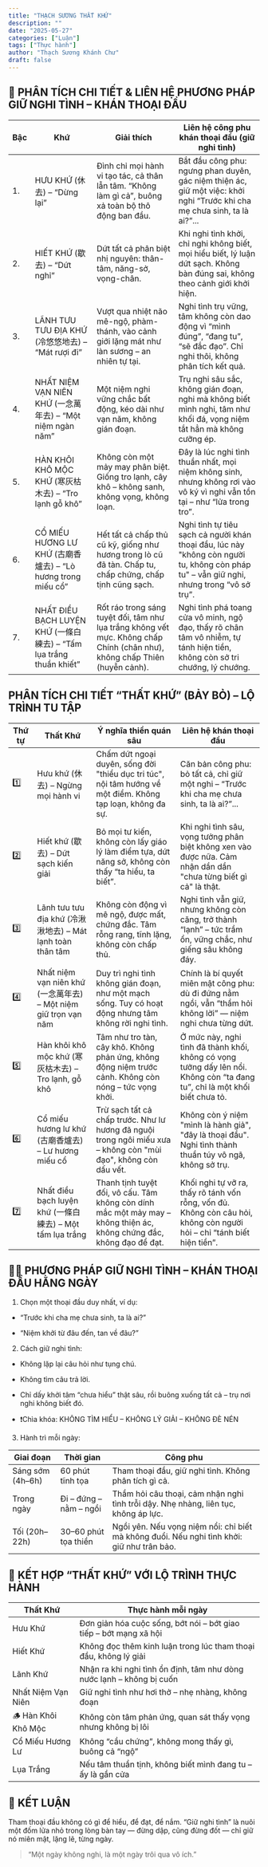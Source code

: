 ```yaml
---
title: "THẠCH SƯƠNG THẤT KHỨ"
description: ""
date: "2025-05-27"
categories: ["Luận"]
tags: ["Thực hành"]
author: "Thạch Sương Khánh Chư"
draft: false
---
```




## 🧭 PHÂN TÍCH CHI TIẾT & LIÊN HỆ PHƯƠNG PHÁP GIỮ NGHI TÌNH – KHÁN THOẠI ĐẦU

| **Bậc** | **Khứ**                                                               | **Giải thích**                                                                                                                 | **Liên hệ công phu khán thoại đầu (giữ nghi tình)**                                                                                          |
|-----|---------------------------------------------------------------------|--------------------------------------------------------------------------------------------------------------------------|------------------------------------------------------------------------------------------------------------------------------------------|
| 1.  | HƯU KHỨ (休去) – “Dừng lại”                                         | Đình chỉ mọi hành vi tạo tác, cả thân lẫn tâm. “Không làm gì cả”, buông xả toàn bộ thô động ban đầu.                      | Bắt đầu công phu: ngưng phan duyên, gác niệm thiện ác, giữ một việc: khởi nghi “Trước khi cha mẹ chưa sinh, ta là ai?”...                   |
| 2.  | HIẾT KHỨ (歇去) – “Dứt nghỉ”                                        | Dứt tất cả phân biệt nhị nguyên: thân-tâm, năng-sở, vọng-chân.                                                            | Khi nghi tình khởi, chỉ nghi không biết, mọi hiểu biết, lý luận dứt sạch. Không bàn đúng sai, không theo cảnh giới khởi hiện.            |
| 3.  | LÃNH TƯU TƯU ĐỊA KHỨ (冷悠悠地去) – “Mát rượi đi”                   | Vượt qua nhiệt não mê-ngộ, phàm-thánh, vào cảnh giới lặng mát như làn sương – an nhiên tự tại.                             | Nghi tình trụ vững, tâm không còn dao động vì “mình đúng”, “đang tu”, “sẽ đắc đạo”. Chỉ nghi thôi, không phân tích kết quả.              |
| 4.  | NHẤT NIỆM VẠN NIÊN KHỨ (一念萬年去) – “Một niệm ngàn năm”           | Một niệm nghi vững chắc bất động, kéo dài như vạn năm, không gián đoạn.                                                    | Trụ nghi sâu sắc, không gián đoạn, nghi mà không biết mình nghi, tâm như khối đá, vọng niệm tắt hẳn mà không cưỡng ép.                   |
| 5.  | HÀN KHÔI KHÔ MỘC KHỨ (寒灰枯木去) – “Tro lạnh gỗ khô”               | Không còn một mảy may phân biệt. Giống tro lạnh, cây khô – không sanh, không vọng, không loạn.                             | Đây là lúc nghi tình thuần nhất, mọi niệm không sinh, nhưng không rơi vào vô ký vì nghi vẫn tồn tại – như “lửa trong tro”.               |
| 6.  | CỔ MIẾU HƯƠNG LƯ KHỨ (古廟香爐去) – “Lò hương trong miếu cổ”        | Hết tất cả chấp thủ cũ kỹ, giống như hương trong lò cũ đã tàn. Chấp tu, chấp chứng, chấp tịnh cũng sạch.                   | Nghi tình tự tiêu sạch cả người khán thoại đầu, lúc này "không còn người tu, không còn pháp tu" – vẫn giữ nghi, nhưng trong “vô sở trụ”. |
| 7.  | NHẤT ĐIỀU BẠCH LUYỆN KHỨ (一條白練去) – “Tấm lụa trắng thuần khiết” | Rốt ráo trong sáng tuyệt đối, tâm như lụa trắng không vết mực. Không chấp Chính (chân như), không chấp Thiên (huyễn cảnh). | Nghi tình phá toang cửa vô minh, ngộ đạo, thấy rõ chân tâm vô nhiễm, tự tánh hiện tiền, không còn sở tri chướng, lý chướng.              |

## PHÂN TÍCH CHI TIẾT “THẤT KHỨ” (BẢY BỎ) – LỘ TRÌNH TU TẬP

| **Thứ tự** | **Thất Khứ**                                                    | **Ý nghĩa thiền quán sâu**                                                                                            | **Liên hệ khán thoại đầu**                                                                                                 |
|------------|-----------------------------------------------------------------|----------------------------------------------------------------------------------------------------------------------|----------------------------------------------------------------------------------------------------------------------------|
| 1️⃣          | Hưu khứ (休去) – Ngừng mọi hành vi                             | Chấm dứt ngoại duyên, sống đời "thiểu dục tri túc", nội tâm hướng về một điểm. Không tạp loạn, không đa sự.           | Căn bản công phu: bỏ tất cả, chỉ giữ một nghi – “Trước khi cha mẹ chưa sinh, ta là ai?”...          |
| 2️⃣          | Hiết khứ (歇去) – Dứt sạch kiến giải                           | Bỏ mọi tư kiến, không còn lấy giáo lý làm điểm tựa, dứt năng sở, không còn thấy “ta hiểu, ta biết”.                   | Khi nghi tình sâu, vọng tưởng phân biệt không xen vào được nữa. Cảm nhận dần dần "chưa từng biết gì cả" là thật.           |
| 3️⃣          | Lãnh tưu tưu địa khứ (冷湫湫地去) – Mát lạnh toàn thân tâm      | Không còn động vì mê ngộ, được mất, chứng đắc. Tâm rỗng rang, tĩnh lặng, không còn chấp thủ.                          | Nghi tình vẫn giữ, nhưng không còn căng, trở thành “lạnh” – tức trầm ổn, vững chắc, như giếng sâu không đáy.               |
| 4️⃣          | Nhất niệm vạn niên khứ (一念萬年去) – Một niệm giữ trọn vạn năm | Duy trì nghi tình không gián đoạn, như một mạch sống. Tuy có hoạt động nhưng tâm không rời nghi tình.                 | Chính là bí quyết miên mật công phu: dù đi đứng nằm ngồi, vẫn “thầm hỏi không lời” — niệm nghi chưa từng dứt.              |
| 5️⃣          | Hàn khôi khô mộc khứ (寒灰枯木去) – Tro lạnh, gỗ khô            | Tâm như tro tàn, cây khô. Không phản ứng, không động niệm trước cảnh. Không còn nóng – tức vọng khởi.                 | Ở mức này, nghi tình đã thành khối, không có vọng tưởng dấy lên nổi. Không còn “ta đang tu”, chỉ là một khối biết chưa tỏ. |
| 6️⃣          | Cổ miếu hương lư khứ (古廟香爐去) – Lư hương miếu cổ            | Trừ sạch tất cả chấp trước. Như lư hương đã nguội trong ngôi miếu xưa – không còn "mùi đạo", không còn dấu vết.       | Không còn ý niệm "mình là hành giả", "đây là thoại đầu". Nghi tình thành thuần túy vô ngã, không sở trụ.                   |
| 7️⃣          | Nhất điều bạch luyện khứ (一條白練去) – Một tấm lụa trắng       | Thanh tịnh tuyệt đối, vô cấu. Tâm không còn dính mắc một mảy may – không thiện ác, không chứng đắc, không đạo để đạt. | Khối nghi tự vỡ ra, thấy rõ tánh vốn rỗng, vốn đủ. Không còn câu hỏi, không còn người hỏi – chỉ “tánh biết hiện tiền”.     |


## 🧘‍♂️ PHƯƠNG PHÁP GIỮ NGHI TÌNH – KHÁN THOẠI ĐẦU HẰNG NGÀY

1. Chọn một thoại đầu duy nhất, ví dụ:

- “Trước khi cha mẹ chưa sinh, ta là ai?”

- “Niệm khởi từ đâu đến, tan về đâu?”

2. Cách giữ nghi tình:

- Không lặp lại câu hỏi như tụng chú.

- Không tìm câu trả lời.

- Chỉ dấy khởi tâm “chưa hiểu” thật sâu, rồi buông xuống tất cả – trụ nơi nghi không biết đó.

- ❗Chìa khóa: KHÔNG TÌM HIỂU – KHÔNG LÝ GIẢI – KHÔNG ĐÈ NÉN

3. Hành trì mỗi ngày:

| **Giai đoạn**    | **Thời gian**          | **Công phu**                                                                               |
|------------------|------------------------|--------------------------------------------------------------------------------------------|
| Sáng sớm (4h–6h) | 60 phút tĩnh tọa       | Tham thoại đầu, giữ nghi tình. Không phân tích gì cả.                                      |
| Trong ngày       | Đi – đứng – nằm – ngồi | Thầm hỏi câu thoại, cảm nhận nghi tình trỗi dậy. Nhẹ nhàng, liên tục, không áp lực.        |
| Tối (20h–22h)    | 30–60 phút tọa thiền   | Ngồi yên. Nếu vọng niệm nổi: chỉ biết mà không đuổi. Nếu nghi tình khởi: giữ như trân bảo. |

## 🔄 KẾT HỢP “THẤT KHỨ” VỚI LỘ TRÌNH THỰC HÀNH

| **Thất Khứ**       | **Thực hành mỗi ngày**                                                 |
|--------------------|------------------------------------------------------------------------|
| Hưu Khứ            | Đơn giản hóa cuộc sống, bớt nói – bớt giao tiếp – bớt mạng xã hội   |
| Hiết Khứ           | Không đọc thêm kinh luận trong lúc tham thoại đầu, không lý giải   |
| Lãnh Khứ           | Nhận ra khi nghi tình ổn định, tâm như dòng nước lạnh – không bị cuốn |
| Nhất Niệm Vạn Niên | Giữ nghi tình như hơi thở – nhẹ nhàng, không đoạn                     |
| 🪵 Hàn Khôi Khô Mộc   | Không còn tâm phản ứng, quan sát thấy vọng nhưng không bị lôi        |
| Cổ Miếu Hương Lư   | Không “cầu chứng”, không mong thấy gì, buông cả “ngộ”                |
| Lụa Trắng          | Nếu tâm thuần tịnh, không biết mình đang tu – ấy là gần cửa         |

## 🎯 KẾT LUẬN

Tham thoại đầu không có gì để hiểu, để đạt, để nắm.
“Giữ nghi tình” là nuôi một đốm lửa nhỏ trong lòng bàn tay — đừng dập, cũng đừng đốt — chỉ giữ nó miên mật, lặng lẽ, từng ngày.

> “Một ngày không nghi, là một ngày trôi qua vô ích.”
